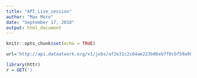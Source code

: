 ```yaml
---
title: "API_Live_session"
author: "Max Moro"
date: "September 17, 2018"
output: html_document
---
```


```r
knitr::opts_chunk$set(echo = TRUE)
```

```r
url='http://api.dataatwork.org/v1/jobs/af2e31c2c64ae223b06eb7f0cbf59a98/related_skills'

library(httr)
r = GET(')
```

